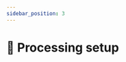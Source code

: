 ```yaml
---
sidebar_position: 3
---
```



# 🧮 Processing setup

<Title
  pre={['👩‍💻 Developers']}
  title={'🧮 Processing setup'}
  version={VERSION}
/>

## Environment

```bash
# Navigate to source root directory
cd sound-scape-explorer

# Create virtual environment
python3.10 -m venv venv

# Activate environment
source venv/bin/activate # unix
.\venv\Scripts\activate # windows

# Install processing in dev mode
pip install -e processing

# Edit and run code...
```

## Basic user flows

1. When user runs `sse` command, it will trigger the `processing.cli:start_processing` function
2. When user selects a menu choice, it will trigger one or more actions from `processing.actions`

## File structure

```text
sound-scape-explorer/processing/
├── processing/ --> Package source
│   ├── actions/ --> Menu choices
│   ├── common/
│   ├── config/
│   ├── digesters/
│   ├── errors/
│   ├── extractors/
│   ├── lib/ --> Legacy code
│   ├── loaders/
│   ├── reducers/
│   ├── storage/
│   ├── utils/
│   ├── cli.py --> User CLI entrypoints
│   └── main.py --> User menu
└── pyproject.toml --> Package configuration
```

:::info
Code completion and styling are provided by:

<ul>
  <li>
    <PythonIcon />
    {' Python type hints'}
  </li>
  <li>[isort](https://pypi.org/project/isort/) (formatter)</li>
  <li>[black](https://pypi.org/project/black/) (formatter)</li>
  <li>[flake8](https://pypi.org/project/flake8/) (diagnostics)</li>
</ul>

Configure your editor accordingly to improve your development experience.
:::

<ProcessingDevExamples13 />
